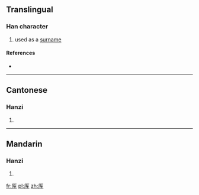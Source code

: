 {{also|厙}}
==Translingual==

===Han character===
{{Han char|rn=27|rad=厂|as=04|sn=6|four=|canj=一大手 (MKQ), X一大手 (XMKQ)|ids=⿸厂车}}

# used as a [[surname]]

====References====
* {{Han ref|kx=0160.371|hdz=10069.080|uh=538D|ud=21389}}

----

==Cantonese==

===Hanzi===
{{yue-hanzi|jyut=|y=se3|tra=厙}}

# {{defn|lang=yue|sort=厂04}}

----

==Mandarin==

===Hanzi===
{{cmn-hanzi|tra=厙|pin=[[shè]] ([[she4]])|wg=she<sup>4</sup>}}

# {{defn|lang=cmn|sort=厂04}}

[[fr:厍]]
[[pl:厍]]
[[zh:厍]]